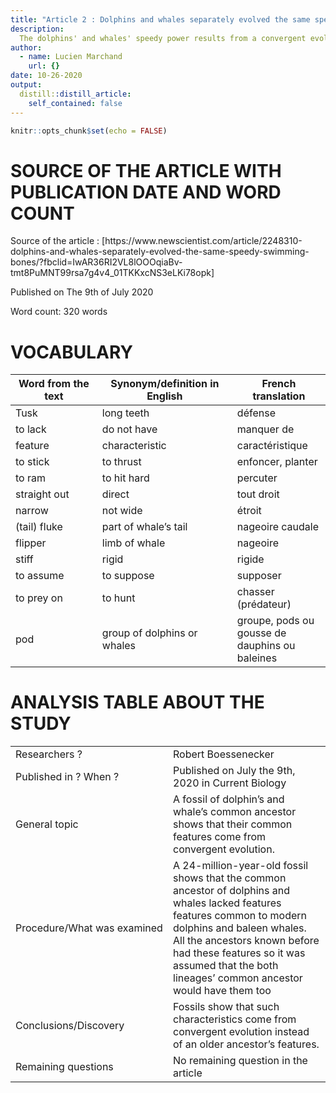 ```yaml
---
title: "Article 2 : Dolphins and whales separately evolved the same speedy swimming bones."
description: 
  The dolphins' and whales' speedy power results from a convergent evolution instead of a common ancestor.
author:
  - name: Lucien Marchand
    url: {}
date: 10-26-2020
output:
  distill::distill_article:
    self_contained: false
---
```


```r
knitr::opts_chunk$set(echo = FALSE)
```

# SOURCE OF THE ARTICLE WITH PUBLICATION DATE AND WORD COUNT
Source of the article : [https://www.newscientist.com/article/2248310-dolphins-and-whales-separately-evolved-the-same-speedy-swimming-bones/?fbclid=IwAR36RI2VL8lOOOqiaBv-tmt8PuMNT99rsa7g4v4_01TKKxcNS3eLKi78opk]

Published on The 9th of July 2020

Word count: 320 words

# VOCABULARY
| Word from the text | Synonym/definition in English | French translation |
|------------------- |----------------------------- |--------------------|
|Tusk | long teeth | défense |
|to lack | do not have | manquer de |
|feature | characteristic | caractéristique |
|to stick | to thrust | enfoncer, planter |
|to ram | to hit hard | percuter|
|straight out|direct|tout droit|
|narrow | not wide | étroit|
|(tail) fluke | part of whale's tail | nageoire caudale|
|flipper| limb of whale| nageoire|
|stiff|rigid|rigide|
|to assume | to suppose| supposer|
|to prey on| to hunt| chasser (prédateur)|
|pod | group of dolphins or whales| groupe, pods ou gousse de dauphins ou baleines|

# ANALYSIS TABLE ABOUT THE STUDY
|             |             |
|-------------|-------------|
|Researchers ?|Robert Boessenecker|
|Published in ? When ?|Published on July the 9th, 2020 in Current Biology|
|General topic|A fossil of dolphin's and whale's common ancestor shows that their common features come from convergent evolution.|
|Procedure/What was examined|A 24-million-year-old fossil shows that the common ancestor of dolphins and whales lacked features features common to modern dolphins and baleen whales. All the ancestors known before had these features so it was assumed that the both lineages' common ancestor would have them too|
|Conclusions/Discovery|Fossils show that such characteristics come from convergent evolution instead of an older ancestor's features.|
|Remaining questions|No remaining question in the article|

